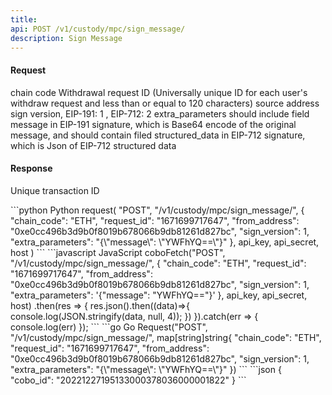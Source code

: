 ```yaml
---
title: 
api: POST /v1/custody/mpc/sign_message/ 
description: Sign Message 
---
```

#### Request 

<ParamField body="chain_code" type="String" required>chain code</ParamField> 
<ParamField body="request_id" type="String" required>Withdrawal request ID (Universally unique ID for each user's withdraw request and less than or equal to 120 characters)</ParamField> 
<ParamField body="from_address" type="String" required>source address</ParamField> 
<ParamField body="sign_version" type="String" required>sign version, EIP-191: 1 , EIP-712: 2</ParamField> 
<ParamField body="extra_parameters" type="Json" required>extra_parameters should include field message in EIP-191 signature, which is Base64 encode of the original message, and should contain filed structured_data in EIP-712 signature, which is Json of EIP-712 structured data</ParamField> 

#### Response

<ResponseField name="cobo_id" type="String" >Unique transaction ID</ResponseField>


<RequestExample>
```python Python
request(
    "POST",
    "/v1/custody/mpc/sign_message/",
    {
        "chain_code": "ETH",
        "request_id": "1671699717647",
        "from_address": "0xe0cc496b3d9b0f8019b678066b9db81261d827bc",
        "sign_version": 1,
        "extra_parameters": "{\"message\": \"YWFhYQ==\"}"
    },
    api_key, api_secret, host
)
```
```javascript JavaScript
coboFetch("POST", "/v1/custody/mpc/sign_message/", {
    "chain_code": "ETH",
    "request_id": "1671699717647",
    "from_address": "0xe0cc496b3d9b0f8019b678066b9db81261d827bc",
    "sign_version": 1,
    "extra_parameters": '{"message": "YWFhYQ=="}'
}, api_key, api_secret, host)
    .then(res => {
        res.json().then((data)=>{
            console.log(JSON.stringify(data, null, 4));
        })
    }).catch(err => {
        console.log(err)
    });
```
```go Go
Request("POST", "/v1/custody/mpc/sign_message/", map[string]string{
    "chain_code": "ETH",
    "request_id": "1671699717647",
    "from_address": "0xe0cc496b3d9b0f8019b678066b9db81261d827bc",
    "sign_version": 1,
    "extra_parameters": "{\"message\": \"YWFhYQ==\"}"
})
```
</RequestExample>

<ResponseExample>
```json
{
  "cobo_id": "20221227195133000378036000001822"
}
```
</ResponseExample>
